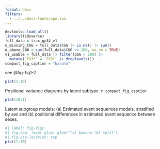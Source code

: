 ```yaml
---
format: docx
filters:
  - ../../docx-landscape.lua
---
```


```r
devtools::load_all()
library(tidyverse)
full_data = trax_gp34_v1
n_missing_CGG = full_data$CGG |> is.na() |> sum()
n_above_200 = sum(full_data$CGG >= 200, na.rm = TRUE)
v1_usable = full_data |> filter(CGG < 200) |> 
  mutate(`FX3*` = `FX3*` |> droplevels())
compact_fig_caption = "banana"
```

see @fig-fig1-2

::: landscape 

:::: {#fig-fig1 layout-ncol=2 layout-nrow=1}

::: {#fig-fig1-1}

```r
plot(1:10)
```

Positional variance diagrams by latent subtype. `r compact_fig_caption`

:::

::: {#fig-fig1-2}

```r
plot(10:1)
```

:::

Latent subgroup models: 
(a) Estimated event sequences models, stratified by sex and 
(b) positional differences in estimated event sequence between sexes. 

::::

:::

```r
#| label: fig-fig2
#| fig-cap: !expr glue::glue("(a) banana (b) split")
#| fig-cap-location: top
plot(1:10)
```

